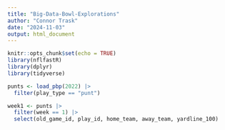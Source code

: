 ```yaml
---
title: "Big-Data-Bowl-Explorations"
author: "Connor Trask"
date: "2024-11-03"
output: html_document
---
```


```r
knitr::opts_chunk$set(echo = TRUE)
library(nflfastR)
library(dplyr)
library(tidyverse)
```

```r
punts <- load_pbp(2022) |>
  filter(play_type == "punt")
```

```r
week1 <- punts |>
  filter(week == 1) |>
  select(old_game_id, play_id, home_team, away_team, yardline_100)
```


